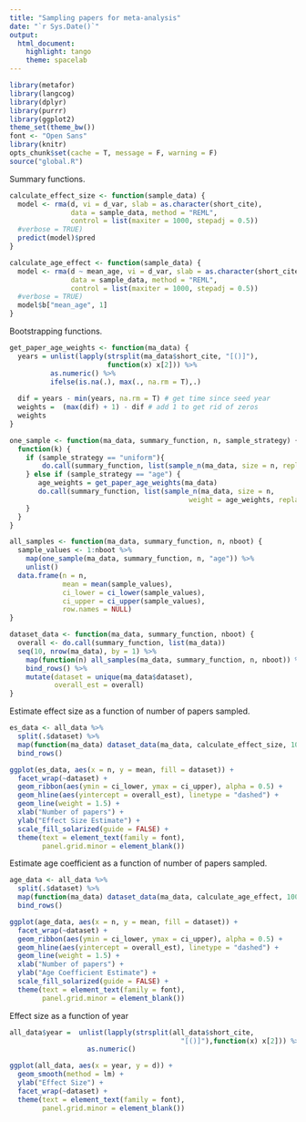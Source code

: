 ```yaml
---
title: "Sampling papers for meta-analysis"
date: "`r Sys.Date()`"
output:
  html_document:
    highlight: tango
    theme: spacelab
---
```


```r
library(metafor)
library(langcog)
library(dplyr)
library(purrr)
library(ggplot2)
theme_set(theme_bw())
font <- "Open Sans"
library(knitr)
opts_chunk$set(cache = T, message = F, warning = F)
source("global.R")
```

Summary functions.
```r
calculate_effect_size <- function(sample_data) {
  model <- rma(d, vi = d_var, slab = as.character(short_cite),
               data = sample_data, method = "REML",
               control = list(maxiter = 1000, stepadj = 0.5))
  #verbose = TRUE)
  predict(model)$pred
}

calculate_age_effect <- function(sample_data) {
  model <- rma(d ~ mean_age, vi = d_var, slab = as.character(short_cite),
               data = sample_data, method = "REML",
               control = list(maxiter = 1000, stepadj = 0.5))
  #verbose = TRUE)
  model$b["mean_age", 1]
}
```

Bootstrapping functions.
```r
get_paper_age_weights <- function(ma_data) {
  years = unlist(lapply(strsplit(ma_data$short_cite, "[()]"),
                        function(x) x[2])) %>%
          as.numeric() %>%
          ifelse(is.na(.), max(., na.rm = T),.)
  
  dif = years - min(years, na.rm = T) # get time since seed year
  weights =  (max(dif) + 1) - dif # add 1 to get rid of zeros
  weights
}

one_sample <- function(ma_data, summary_function, n, sample_strategy) {
  function(k) {
    if (sample_strategy == "uniform"){
        do.call(summary_function, list(sample_n(ma_data, size = n, replace = F)))
    } else if (sample_strategy == "age") {
       age_weights = get_paper_age_weights(ma_data)
       do.call(summary_function, list(sample_n(ma_data, size = n,
                                            weight = age_weights, replace = F)))
    }
  }
}

all_samples <- function(ma_data, summary_function, n, nboot) {
  sample_values <- 1:nboot %>%
    map(one_sample(ma_data, summary_function, n, "age")) %>%
    unlist()
  data.frame(n = n,
             mean = mean(sample_values),
             ci_lower = ci_lower(sample_values),
             ci_upper = ci_upper(sample_values),
             row.names = NULL)
}

dataset_data <- function(ma_data, summary_function, nboot) {
  overall <- do.call(summary_function, list(ma_data))
  seq(10, nrow(ma_data), by = 1) %>%
    map(function(n) all_samples(ma_data, summary_function, n, nboot)) %>%
    bind_rows() %>%
    mutate(dataset = unique(ma_data$dataset),
           overall_est = overall)
}
```

Estimate effect size as a function of number of papers sampled.
```r
es_data <- all_data %>%
  split(.$dataset) %>%
  map(function(ma_data) dataset_data(ma_data, calculate_effect_size, 100)) %>%
  bind_rows()
```

```r
ggplot(es_data, aes(x = n, y = mean, fill = dataset)) +
  facet_wrap(~dataset) +
  geom_ribbon(aes(ymin = ci_lower, ymax = ci_upper), alpha = 0.5) +
  geom_hline(aes(yintercept = overall_est), linetype = "dashed") +
  geom_line(weight = 1.5) +
  xlab("Number of papers") +
  ylab("Effect Size Estimate") +
  scale_fill_solarized(guide = FALSE) +
  theme(text = element_text(family = font),
        panel.grid.minor = element_blank())
```

Estimate age coefficient as a function of number of papers sampled.
```r
age_data <- all_data %>%
  split(.$dataset) %>%
  map(function(ma_data) dataset_data(ma_data, calculate_age_effect, 100)) %>%
  bind_rows()
```

```r
ggplot(age_data, aes(x = n, y = mean, fill = dataset)) +
  facet_wrap(~dataset) +
  geom_ribbon(aes(ymin = ci_lower, ymax = ci_upper), alpha = 0.5) +
  geom_hline(aes(yintercept = overall_est), linetype = "dashed") +
  geom_line(weight = 1.5) +
  xlab("Number of papers") +
  ylab("Age Coefficient Estimate") +
  scale_fill_solarized(guide = FALSE) +
  theme(text = element_text(family = font),
        panel.grid.minor = element_blank())
```

Effect size as a function of year
```r
all_data$year =  unlist(lapply(strsplit(all_data$short_cite,
                                          "[()]"),function(x) x[2])) %>%
                   as.numeric()

ggplot(all_data, aes(x = year, y = d)) + 
  geom_smooth(method = lm) +
  ylab("Effect Size") +
  facet_wrap(~dataset) +
  theme(text = element_text(family = font),
        panel.grid.minor = element_blank())
```
